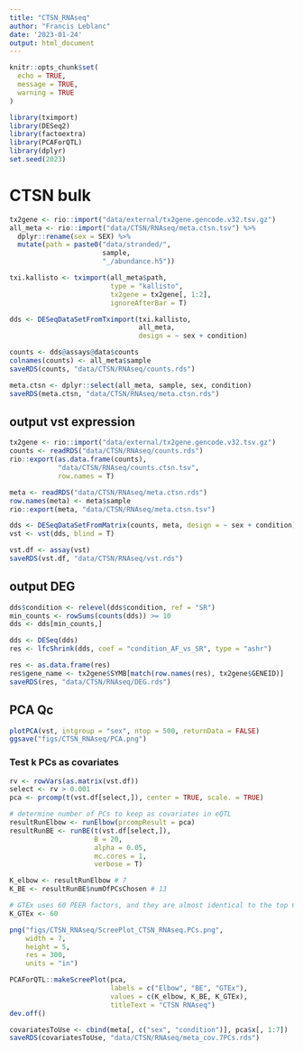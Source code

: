 ```yaml
---
title: "CTSN_RNAseq"
author: "Francis Leblanc"
date: '2023-01-24'
output: html_document
---
```


```r
knitr::opts_chunk$set(
  echo = TRUE,
  message = TRUE,
  warning = TRUE
)

library(tximport)
library(DESeq2)
library(factoextra)
library(PCAForQTL)
library(dplyr)
set.seed(2023)
```

# CTSN bulk 

```r
tx2gene <- rio::import("data/external/tx2gene.gencode.v32.tsv.gz")
all_meta <- rio::import("data/CTSN/RNAseq/meta.ctsn.tsv") %>%
  dplyr::rename(sex = SEX) %>%
  mutate(path = paste0("data/stranded/",
                       sample,
                       "_/abundance.h5"))

txi.kallisto <- tximport(all_meta$path,
                         type = "kallisto",
                         tx2gene = tx2gene[, 1:2],
                         ignoreAfterBar = T)

dds <- DESeqDataSetFromTximport(txi.kallisto,
                                all_meta,
                                design = ~ sex + condition)

counts <- dds@assays@data$counts
colnames(counts) <- all_meta$sample
saveRDS(counts, "data/CTSN/RNAseq/counts.rds")

meta.ctsn <- dplyr::select(all_meta, sample, sex, condition)
saveRDS(meta.ctsn, "data/CTSN/RNAseq/meta.ctsn.rds")
```

## output vst expression

```r
tx2gene <- rio::import("data/external/tx2gene.gencode.v32.tsv.gz")
counts <- readRDS("data/CTSN/RNAseq/counts.rds")
rio::export(as.data.frame(counts),
            "data/CTSN/RNAseq/counts.ctsn.tsv",
            row.names = T)

meta <- readRDS("data/CTSN/RNAseq/meta.ctsn.rds")
row.names(meta) <- meta$sample
rio::export(meta, "data/CTSN/RNAseq/meta.ctsn.tsv")

dds <- DESeqDataSetFromMatrix(counts, meta, design = ~ sex + condition)
vst <- vst(dds, blind = T)

vst.df <- assay(vst)
saveRDS(vst.df, "data/CTSN/RNAseq/vst.rds")
```

## output DEG
```r
dds$condition <- relevel(dds$condition, ref = "SR")
min_counts <- rowSums(counts(dds)) >= 10
dds <- dds[min_counts,]

dds <- DESeq(dds)
res <- lfcShrink(dds, coef = "condition_AF_vs_SR", type = "ashr")

res <- as.data.frame(res)
res$gene_name <- tx2gene$SYMB[match(row.names(res), tx2gene$GENEID)]
saveRDS(res, "data/CTSN/RNAseq/DEG.rds")
```


## PCA Qc
```r
plotPCA(vst, intgroup = "sex", ntop = 500, returnData = FALSE)
ggsave("figs/CTSN_RNAseq/PCA.png")
```


### Test k PCs as covariates

```r
rv <- rowVars(as.matrix(vst.df))
select <- rv > 0.001
pca <- prcomp(t(vst.df[select,]), center = TRUE, scale. = TRUE)

# determine number of PCs to keep as covariates in eQTL
resultRunElbow <- runElbow(prcompResult = pca)
resultRunBE <- runBE(t(vst.df[select,]),
                     B = 20,
                     alpha = 0.05,
                     mc.cores = 1,
                     verbose = T)

K_elbow <- resultRunElbow # 7
K_BE <- resultRunBE$numOfPCsChosen # 13

# GTEx uses 60 PEER factors, and they are almost identical to the top 60 PCs.
K_GTEx <- 60

png("figs/CTSN_RNAseq/ScreePlot_CTSN_RNAseq.PCs.png",
    width = 7,
    height = 5,
    res = 300,
    units = "in")

PCAForQTL::makeScreePlot(pca,
                         labels = c("Elbow", "BE", "GTEx"),
                         values = c(K_elbow, K_BE, K_GTEx),
                         titleText = "CTSN RNAseq")
dev.off()

covariatesToUse <- cbind(meta[, c("sex", "condition")], pca$x[, 1:7])
saveRDS(covariatesToUse, "data/CTSN/RNAseq/meta_cov.7PCs.rds")
```

